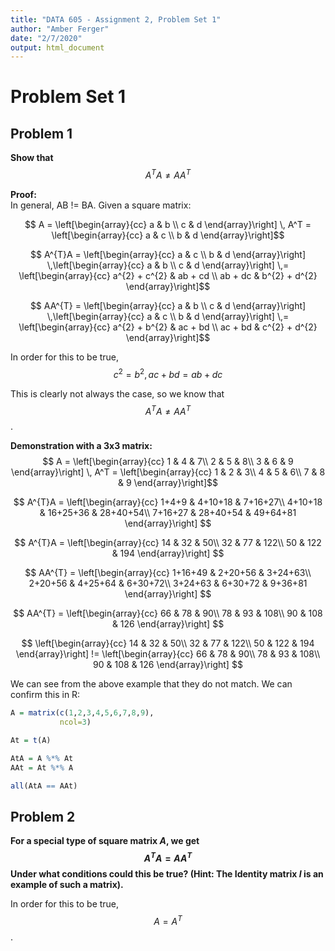 ---
title: "DATA 605 - Assignment 2, Problem Set 1"
author: "Amber Ferger"
date: "2/7/2020"
output: html_document
---

# Problem Set 1 

## Problem 1 

**Show that** $$A^{T}A \neq AA^{T}$$

**Proof:**  
In general, AB != BA. Given a square matrix:

$$ A = \left[\begin{array}{cc} 
a & b \\
c & d 
\end{array}\right]
\,   A^T = \left[\begin{array}{cc} 
a & c \\
b & d 
\end{array}\right]$$


$$ A^{T}A = \left[\begin{array}{cc} 
a & c \\
b & d 
\end{array}\right]
\,\left[\begin{array}{cc} 
a & b \\
c & d 
\end{array}\right]
\,= \left[\begin{array}{cc} 
a^{2} + c^{2} & ab + cd \\
ab + dc & b^{2} + d^{2} 
\end{array}\right]$$


$$ AA^{T} = \left[\begin{array}{cc} 
a & b \\
c & d 
\end{array}\right]
\,\left[\begin{array}{cc} 
a & c \\
b & d 
\end{array}\right]
\,= \left[\begin{array}{cc} 
a^{2} + b^{2} & ac + bd \\
ac + bd & c^{2} + d^{2} 
\end{array}\right]$$  


In order for this to be true, 
$$c^{2} = b^{2}, ac + bd = ab + dc$$

This is clearly not always the case, so we know that $$A^{T}A \neq AA^{T}$$. 

    
**Demonstration with a 3x3 matrix:**  
$$ A = \left[\begin{array}{cc} 
1 & 4 & 7\\
2 & 5 & 8\\
3 & 6 & 9
\end{array}\right] 
\,   A^T = \left[\begin{array}{cc} 
1 & 2 & 3\\
4 & 5 & 6\\
7 & 8 & 9
\end{array}\right]$$ 

$$ A^{T}A = \left[\begin{array}{cc} 
1+4+9 & 4+10+18 & 7+16+27\\
4+10+18 & 16+25+36 & 28+40+54\\
7+16+27 & 28+40+54 & 49+64+81
\end{array}\right] $$

$$ A^{T}A = \left[\begin{array}{cc} 
14 & 32 & 50\\
32 & 77 & 122\\
50 & 122 & 194
\end{array}\right] $$


$$ AA^{T} = \left[\begin{array}{cc} 
1+16+49 & 2+20+56 & 3+24+63\\
2+20+56 & 4+25+64 & 6+30+72\\
3+24+63 & 6+30+72 & 9+36+81
\end{array}\right] $$

$$ AA^{T} = \left[\begin{array}{cc} 
66 & 78 & 90\\
78 & 93 & 108\\
90 & 108 & 126
\end{array}\right] $$

$$
\left[\begin{array}{cc} 
14 & 32 & 50\\
32 & 77 & 122\\
50 & 122 & 194
\end{array}\right] != 
\left[\begin{array}{cc} 
66 & 78 & 90\\
78 & 93 & 108\\
90 & 108 & 126
\end{array}\right]
$$

We can see from the above example that they do not match. We can confirm this in R: 
``` {r}

A = matrix(c(1,2,3,4,5,6,7,8,9), 
           ncol=3)

At = t(A)

AtA = A %*% At
AAt = At %*% A

all(AtA == AAt)

```



## Problem 2 

**For a special type of square matrix *A*, we get $$A^{T}A = AA^{T}$$ Under what conditions could this be true? (Hint: The Identity matrix *I* is an example of such a matrix).**  

In order for this to be true, $$A = A^{T}$$. 